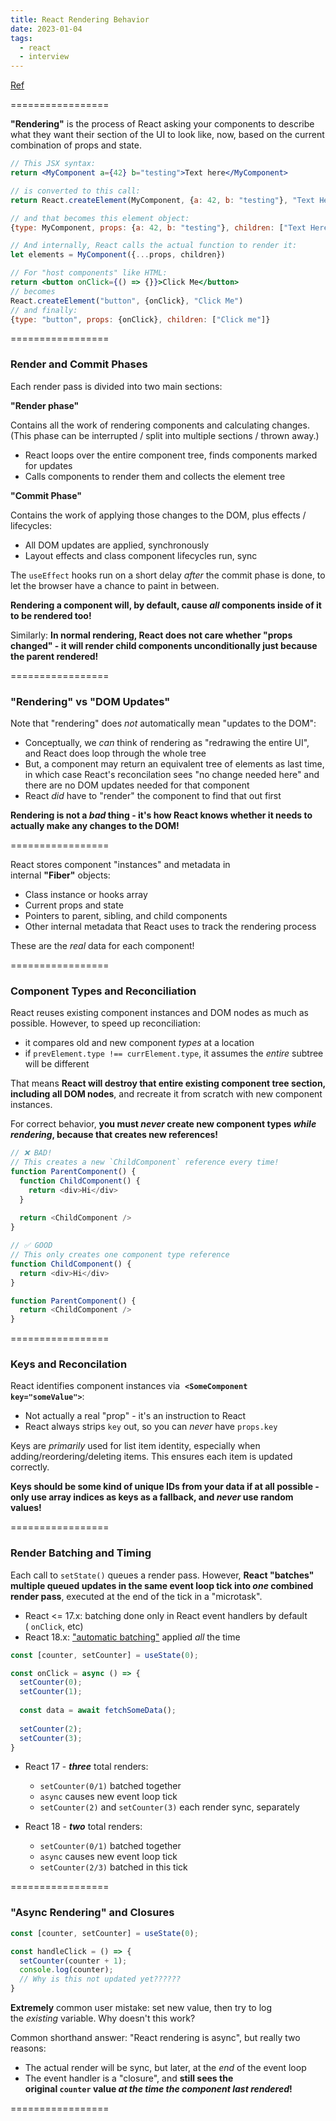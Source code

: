 ```yaml
---
title: React Rendering Behavior
date: 2023-01-04
tags:
  - react
  - interview
---
```

[Ref](https://blog.isquaredsoftware.com/presentations/2022-10-guide-react-rendering-behavior/?slideIndex=5&stepIndex=0>)

=================

**"Rendering"** is the process of React asking your components to describe what they want their section of the UI to look like, now, based on the current combination of props and state.

```jsx
// This JSX syntax:
return <MyComponent a={42} b="testing">Text here</MyComponent>

// is converted to this call:
return React.createElement(MyComponent, {a: 42, b: "testing"}, "Text Here")

// and that becomes this element object:
{type: MyComponent, props: {a: 42, b: "testing"}, children: ["Text Here"]}

// And internally, React calls the actual function to render it:
let elements = MyComponent({...props, children})

// For "host components" like HTML:
return <button onClick={() => {}}>Click Me</button> 
// becomes
React.createElement("button", {onClick}, "Click Me")
// and finally:
{type: "button", props: {onClick}, children: ["Click me"]}
```

=================

### Render and Commit Phases

Each render pass is divided into two main sections:

**"Render phase"**

Contains all the work of rendering components and calculating changes. (This phase can be interrupted / split into multiple sections / thrown away.)

* React loops over the entire component tree, finds components marked for updates
* Calls components to render them and collects the element tree

**"Commit Phase"**

Contains the work of applying those changes to the DOM, plus effects / lifecycles:

* All DOM updates are applied, synchronously
* Layout effects and class component lifecycles run, sync

The `useEffect` hooks run on a short delay *after* the commit phase is done, to let the browser have a chance to paint in between.

**Rendering a component will, by default, cause *all* components inside of it to be rendered too!**

Similarly: **In normal rendering, React does not care whether "props changed" - it will render child components unconditionally just because the parent rendered!**

=================

### "Rendering" vs "DOM Updates"

Note that "rendering" does *not* automatically mean "updates to the DOM":

* Conceptually, we *can* think of rendering as "redrawing the entire UI", and React does loop through the whole tree
* But, a component may return an equivalent tree of elements as last time, in which case React's reconcilation sees "no change needed here" and there are no DOM updates needed for that component
* React *did* have to "render" the component to find that out first

**Rendering is not a *bad* thing - it's how React knows whether it needs to actually make any changes to the DOM!**

=================

React stores component "instances" and metadata in internal **"Fiber"** objects:

* Class instance or hooks array
* Current props and state
* Pointers to parent, sibling, and child components
* Other internal metadata that React uses to track the rendering process

These are the *real* data for each component!

=================

### Component Types and Reconciliation

React reuses existing component instances and DOM nodes as much as possible. However, to speed up reconciliation:

* it compares old and new component *types* at a location
* if `prevElement.type !== currElement.type`, it assumes the *entire* subtree will be different

That means **React will destroy that entire existing component tree section, including all DOM nodes**, and recreate it from scratch with new component instances.

For correct behavior, **you must *never* create new component types *while rendering*, because that creates new references!**

```javascript
// ❌ BAD!
// This creates a new `ChildComponent` reference every time!
function ParentComponent() {
  function ChildComponent() {    
    return <div>Hi</div>
  }
  
  return <ChildComponent />
}

// ✅ GOOD
// This only creates one component type reference
function ChildComponent() {
  return <div>Hi</div>
}

function ParentComponent() {
  return <ChildComponent />
}
```

=================

### Keys and Reconcilation

React identifies component instances via  **`<SomeComponent key="someValue">`**:

* Not actually a real "prop" - it's an instruction to React
* React always strips `key` out, so you can *never* have `props.key`

Keys are *primarily* used for list item identity, especially when adding/reordering/deleting items. This ensures each item is updated correctly.

**Keys should be some kind of unique IDs from your data if at all possible - only use array indices as keys as a fallback, and *never* use random values!**

=================

### Render Batching and Timing

Each call to `setState()` queues a render pass. However, **React "batches" multiple queued updates in the same event loop tick into *one* combined render pass**, executed at the end of the tick in a "microtask". 

* React <= 17.x: batching done only in React event handlers by default ( `onClick`, etc)
* React 18.x: ["automatic batching"](https://github.com/reactwg/react-18/discussions/21) applied *all* the time

```javascript
const [counter, setCounter] = useState(0);

const onClick = async () => {
  setCounter(0);
  setCounter(1);
  
  const data = await fetchSomeData();
  
  setCounter(2);
  setCounter(3);
}
```

* React 17 - ***three*** total renders:

  * `setCounter(0/1)` batched together
  * `async` causes new event loop tick
  * `setCounter(2)` and `setCounter(3)` each render sync, separately
* React 18 - ***two*** total renders:

  * `setCounter(0/1)` batched together
  * `async` causes new event loop tick
  * `setCounter(2/3)` batched in this tick

=================

### "Async Rendering" and Closures

```javascript
const [counter, setCounter] = useState(0);

const handleClick = () => {
  setCounter(counter + 1);
  console.log(counter);
  // Why is this not updated yet??????
}
```

**Extremely** common user mistake: set new value, then try to log the *existing* variable. Why doesn't this work?

Common shorthand answer: "React rendering is async", but really two reasons:

* The actual render will be sync, but later, at the *end* of the event loop
* The event handler is a "closure", and **still sees the original `counter` value *at the time the component last rendered*!**

=================
